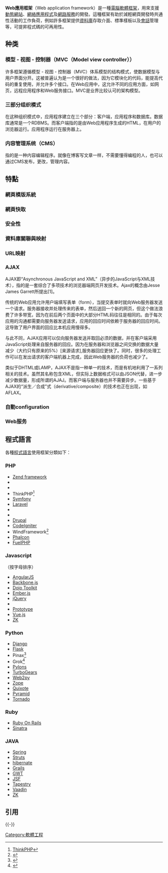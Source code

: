 {{noteTA|G1=IT}}
{{Expert|time=2010-12-31|subject=计算机科学}}
{{Expand|time=2010-12-31}}
'''Web應用框架'''（Web application framework）是一種[[電腦|電腦]][[軟體框架|軟體框架]]，用來支援[[動態網站|動態網站]]、[[網絡應用程式|網絡應用程式]]及[[網路服務|網路服務]]的開發。這種框架有助於減輕網頁開發時共通性活動的工作負荷，例如許多框架提供[[資料庫|資料庫]]存取介面、標準樣板以及[[會話|會話]]管理等，可提昇程式碼的可再用性。

==种类==
===模型 - 视图 - 控制器（MVC（Model view controller））===
{{main|MVC}}

许多框架遵循模型 - 视图 - 控制器（MVC）体系模型的结构模式，使数据模型与用户界面分开。这被普遍认为是一个很好的做法，因为它模块化的代码，能提高代码的重复使用，并允许多个接口。在Web应用中，这允许不同的应用方面，如网页，远程应用程序和Web服务接口。MVC是业界比较认可的架构模型。
=== 三部分组织模式 ===

在这种组织模式中，应用程序建立在三个部分：客户端，应用程序和数据库。数据库通常是一个RDBMS。而客户端指的是由Web应用程序生成的HTML，在用户的浏览器运行。应用程序运行在服务器上。

===内容管理系统（CMS）===
{{main|内容管理系统}}

指的是一种内容编辑程序。就像在博客写文章一样，不需要懂得编程的人，也可以通过CMS发布，更改，管理内容。

==特點==
===網頁模版系統===
{{see|en:Web template system}}
===網頁快取===
{{see|en:Web cache}}
===安全性===
===資料庫關聯與映射===
===URL映射===
===AJAX===
{{main|AJAX}}
{{see|en:Ajax framework}}
AJAX即“Asynchronous JavaScript and XML”（异步的JavaScript与XML技术），指的是一套综合了多项技术的浏览器端网页开发技术。Ajax的概念由Jesse James Garrett所提出[1]。

传统的Web应用允许用户端填写表单（form），当提交表单时就向Web服务器发送一个请求。服务器接收并处理传来的表单，然后送回一个新的网页，但这个做法浪费了许多带宽，因为在前后两个页面中的大部分HTML码往往是相同的。由于每次应用的沟通都需要向服务器发送请求，应用的回应时间依赖于服务器的回应时间。这导致了用户界面的回应比本机应用慢得多。

与此不同，AJAX应用可以仅向服务器发送并取回必须的数据，并在客户端采用JavaScript处理来自服务器的回应。因为在服务器和浏览器之间交换的数据大量减少（大约只有原来的5%）[来源请求],服务器回应更快了。同时，很多的处理工作可以在发出请求的客户端机器上完成，因此Web服务器的负荷也减少了。

类似于DHTML或LAMP，AJAX不是指一种单一的技术，而是有机地利用了一系列相关的技术。虽然其名称包含XML，但实际上数据格式可以由JSON代替，进一步减少数据量，形成所谓的AJAJ。而客户端与服务器也并不需要异步。一些基于AJAX的“派生／合成”式（derivative/composite）的技术也正在出现，如AFLAX。

===自動configuration===
===Web服务===
{{main|Web服务}}

==程式語言==
各種[[程式語言|程式語言]]使用框架分類如下：

=== PHP ===
{{main|PHP框架列表}}
{{div col|colwidth=20em}}
* [[Zend_framework|Zend framework]]
* {{link-en|CakePHP|CakePHP}}
* {{link-en|Yii|Yii}}
* ThinkPHP<ref>[https://web.archive.org/web/20171120115057/http://www.thinkphp.cn/ ThinkPHP]</ref>
* [[Symfony|Symfony]]
* [[Laravel|Laravel]]
* {{link-en|Kohana|Kohana_(framework)}}
* {{link-en|Seagull|Seagull_PHP_Framework}}
* [[Drupal|Drupal]]
* [[CodeIgniter|CodeIgniter]]
* WindFramework<ref>{{Cite web |url=http://phpwind.github.io/windframework/ |title=WindFramework |access-date=2016-04-04 |archive-date=2022-02-08 |archive-url=https://web.archive.org/web/20220208084014/http://phpwind.github.io/windframework/ }}</ref>
* [[Phalcon|Phalcon]]
* [[FuelPHP|FuelPHP]]
{{div col end}}

=== Javascript ===
（按字母排序）
{{div col|colwidth=20em}}
* [[AngularJS|AngularJS]]
* [[Backbone.js|Backbone.js]]
* [[Dojo_Toolkit|Dojo Toolkit]]
* [[Ember.js|Ember.js]]
* [[jQuery|jQuery]]
* {{link-en|MooTools|MooTools}}
* [[Prototype_(框架)|Prototype]]
* [[Vue.js|Vue.js]]
* [[ZK|ZK]]
{{div col end}}

=== Python ===
{{div col|colwidth=20em}}
* [[Django|Django]]
*[[Flask|Flask]]
*Pinax<ref>{{Cite web |url=https://pinaxproject.com/pinax/ |title=Pinax |access-date=2020-04-05 |archive-date=2022-02-08 |archive-url=https://web.archive.org/web/20220208084048/https://pinaxproject.com/pinax/ }}</ref>
*Grok<ref>{{Cite web |url=http://grok.zope.org/ |title=Grok |access-date=2020-04-05 |archive-date=2022-03-07 |archive-url=https://web.archive.org/web/20220307181440/http://grok.zope.org/ }}</ref>
* [[Pylons|Pylons]]
* [[TurboGears|TurboGears]]
* [[Web2py|Web2py]]
* [[Zope|Zope]]
*[[Quixote_(web框架)|Quixote]]
*[[Pyramid|Pyramid]]
*[[Tornado|Tornado]]
{{div col end}}

=== Ruby ===
{{div col|colwidth=20em}}
* [[Ruby_On_Rails|Ruby On Rails]]
* [[Sinatra|Sinatra]]
{{div col end}}

=== JAVA ===
{{div col|colwidth=20em}}
* [[Spring|Spring]]
* [[Struts|Struts]]
* [[hibernate|hibernate]]
* [[Grails|Grails]]
* [[GWT|GWT]]
* [[JSF|JSF]]
* [[Tapestry|Tapestry]]
* [[Vaadin|Vaadin]]
* [[ZK|ZK]]
{{div col end}}
==引用==
{{reflist}}

{{-}}
{{網頁設計}}
{{Application frameworks}}

[[Category:軟體工程|Category:軟體工程]]